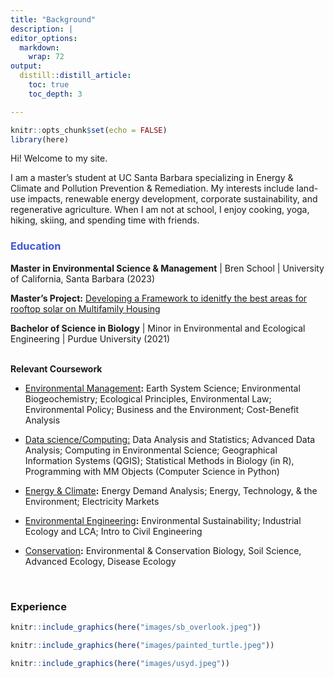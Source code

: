 ```yaml
---
title: "Background"
description: |
editor_options: 
  markdown: 
    wrap: 72
output:
  distill::distill_article:
    toc: true
    toc_depth: 3

---
```

<style>
    #header3 {
        color: #4158D0;
    }
</style>



```r
knitr::opts_chunk$set(echo = FALSE)
library(here)
```

Hi! Welcome to my site.

I am a master's student at UC Santa Barbara specializing in Energy &
Climate and Pollution Prevention & Remediation. My interests include
land-use impacts, renewable energy development, corporate
sustainability, and regenerative agriculture. When I am not at school, I
enjoy cooking, yoga, hiking, skiing, and spending time with friends.

### Education {#header3}

**Master in Environmental Science & Management** \| Bren School \|
University of California, Santa Barbara (2023)

**Master's Project:** [Developing a Framework to idenitfy the best areas
for rooftop solar on Multifamily
Housing](https://bren.ucsb.edu/projects/identifying-key-development-regions-rooftop-solar-multifamily-housing-complexes-united)

**Bachelor of Science in Biology** \| Minor in Environmental and
Ecological Engineering \| Purdue University (2021)


<br>
**Relevant Coursework** <br>

-   [Environmental Management]{.underline}**:** Earth System Science;
    Environmental Biogeochemistry; Ecological Principles, Environmental
    Law; Environmental Policy; Business and the Environment;
    Cost-Benefit Analysis <br>

-   [Data science/Computing:]{.underline} Data Analysis and Statistics;
    Advanced Data Analysis; Computing in Environmental Science;
    Geographical Information Systems (QGIS); Statistical Methods in
    Biology (in R), Programming with MM Objects (Computer Science in
    Python) <br>

-   [Energy & Climate]{.underline}**:** Energy Demand Analysis; Energy,
    Technology, & the Environment; Electricity Markets <br>

-   [Environmental Engineering]{.underline}**:** Environmental
    Sustainability; Industrial Ecology and LCA; Intro to Civil
    Engineering <br>

-   [Conservation]{.underline}**:** Environmental & Conservation
    Biology, Soil Science, Advanced Ecology, Disease Ecology\
    
<br>

### Experience 

```r
knitr::include_graphics(here("images/sb_overlook.jpeg"))
```


```r
knitr::include_graphics(here("images/painted_turtle.jpeg"))
```


```r
knitr::include_graphics(here("images/usyd.jpeg"))
```
